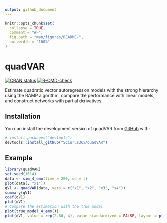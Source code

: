```yaml
---
output: github_document
---
```


<!-- README.md is generated from README.Rmd. Please edit that file -->

```r
knitr::opts_chunk$set(
  collapse = TRUE,
  comment = "#>",
  fig.path = "man/figures/README-",
  out.width = "100%"
)
```

# quadVAR

<!-- badges: start -->
[![CRAN status](https://www.r-pkg.org/badges/version/quadVAR)](https://CRAN.R-project.org/package=quadVAR)
[![R-CMD-check](https://github.com/Sciurus365/quadVAR/actions/workflows/R-CMD-check.yaml/badge.svg)](https://github.com/Sciurus365/quadVAR/actions/workflows/R-CMD-check.yaml)
<!-- badges: end -->

Estimate quadratic vector autoregression models with the
    strong hierarchy using the RAMP algorithm, compare the performance
    with linear models, and construct networks with partial derivatives.

## Installation

You can install the development version of quadVAR from [GitHub](https://github.com/) with:

``` r
# install.packages("devtools")
devtools::install_github("Sciurus365/quadVAR")
```

## Example

```r
library(quadVAR)
set.seed(1614)
data <- sim_4_emo(time = 200, sd = 1)
plot(data[, "x1"])
qV1 <- quadVAR(data, vars = c("x1", "x2", "x3", "x4"))
summary(qV1)
coef(qV1)
plot(qV1)
# Compare the estimation with the true model
plot(true_model_4_emo())
plot(qV1, value = rep(2.80, 4), value_standardized = FALSE, layout = plot(true_model_4_emo())$layout)
```

